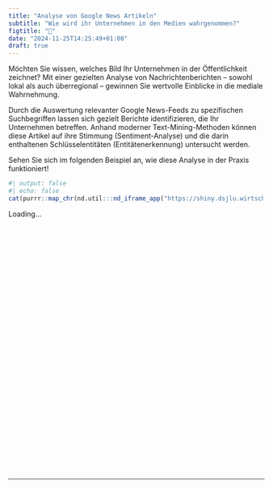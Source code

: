 ```yaml
---
title: "Analyse von Google News Artikeln"
subtitle: "Wie wird ihr Unternehmen in den Medien wahrgenommen?"
figtitle: "📰"
date: "2024-11-25T14:25:49+01:00"
draft: true
---
```


Möchten Sie wissen, welches Bild Ihr Unternehmen in der Öffentlichkeit zeichnet? Mit einer gezielten Analyse von Nachrichtenberichten – sowohl lokal als auch überregional – gewinnen Sie wertvolle Einblicke in die mediale Wahrnehmung.

Durch die Auswertung relevanter Google News-Feeds zu spezifischen Suchbegriffen lassen sich gezielt Berichte identifizieren, die Ihr Unternehmen betreffen. Anhand moderner Text-Mining-Methoden können diese Artikel auf ihre Stimmung (Sentiment-Analyse) und die darin enthaltenen Schlüsselentitäten (Entitätenerkennung) untersucht werden.

Sehen Sie sich im folgenden Beispiel an, wie diese Analyse in der Praxis funktioniert!

```r
#| output: false
#| echo: false
cat(purrr::map_chr(nd.util:::nd_iframe_app("https://shiny.dsjlu.wirtschaft.uni-giessen.de/case_study-1/"), as.character), sep="\n")
```

```{=html}
<div id="loader-36c0ed98" class="d-flex justify-content-center justify-content-center align-items-center" style="width: 100%; height: 400pt;">
  <div class="spinner-border text-primary" role="status">
    <span class="sr-only">Loading...</span>
  </div>
</div>
<iframe id="iframe-36c0ed98" scrolling="no" loading="lazy" style="width: 100%; height: 0;"></iframe>
<script>$(document).ready(function(){
  $('#iframe-36c0ed98').attr('src', 'https://shiny.dsjlu.wirtschaft.uni-giessen.de/case_study-1/');
  $('#iframe-36c0ed98').on('load', function() {
     $('#loader-36c0ed98').remove();
  });
});</script>
<script>var domains = ['https://shiny.dsjlu.wirtschaft.uni-giessen.de'];
iframeResize(
  {waitForLoad: false, license: 'GPLv3', checkOrigin: domains}, 
  '#iframe-36c0ed98'
);</script>
```
